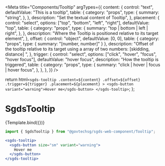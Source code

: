 
<Meta
  title="Components/Tooltip"
  argTypes={{
    content: {
      control: "text",
      defaultValue: "This is a tooltip",
      table: {
        category: "props",
        type: {
          summary: "string",
        },
      },
      description: "Set the textual content of Tooltip",
    },
    placement: {
      control: "select",
      options: ["top", "bottom", "left", "right"],
      defaultValue: "top",
      table: {
        category: "props",
        type: {
          summary: "top | bottom | left | right",
        },
      },
      description:
        "Where the Tooltip is positioned relative to its target element",
    },
    offset: {
      control: "object",
      defaultValue: [0, 0],
      table: { category: "props", type: { summary: "[number, number]" } },
      description:
        "Offset of the tooltip relative to its target using a array of two numbers: [skidding, distance] ",
    },
    trigger: {
      control: "select",
      options: ["click", "hover", "focus", "hover focus"],
      defaultValue: "hover focus",
      description: "How the tooltip is triggered",
      table: {
        category: "props",
        type: {
          summary: "click | hover | focus | hover focus",
        },
      },
    },
  }}
/>

  return html`
    <sgds-tooltip
      .content=${content}
      .offset=${offset}
      .trigger=${trigger}
      .placement=${placement}
    >
      <sgds-button variant="warning">Hover me</sgds-button>
    </sgds-tooltip>
  `;
};

# SgdsTooltip

<Canvas>
  <Story name="Basic">{Template.bind({})}</Story>
</Canvas>

```jsx
import { SgdsTooltip } from "@govtechsg/sgds-web-component/Tooltip";
```

<ArgsTable story="Basic" />

```jsx
<sgds-tooltip>
  <sgds-button size="sm" variant="warning">
    Hover me
  </sgds-button>
</sgds-tooltip>
```

